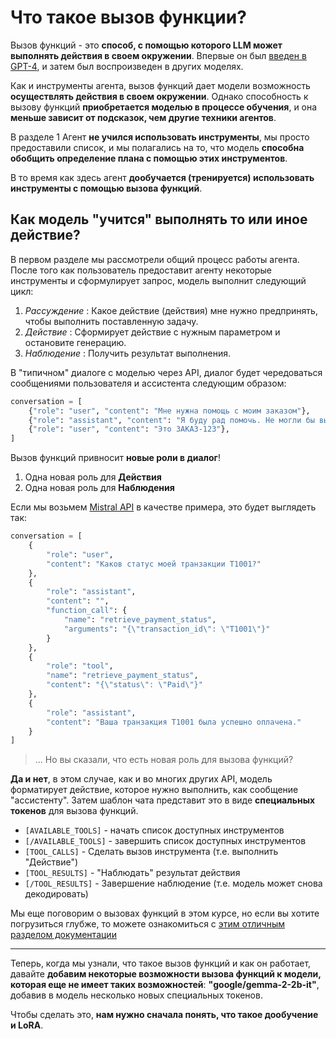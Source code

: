 # Что такое вызов функции?

Вызов функций - это **способ, с помощью которого LLM может выполнять действия в своем окружении**. Впервые он был [введен в GPT-4](https://openai.com/index/function-calling-and-other-api-updates/), и затем был воспроизведен в других моделях.

Как и инструменты агента, вызов функций дает модели возможность **осуществлять действия в своем окружении**. Однако способность к вызову функций **приобретается моделью в процессе обучения**, и она **меньше зависит от подсказок, чем другие техники агентов**.

В разделе 1 Агент **не учился использовать инструменты**, мы просто предоставили список, и мы полагались на то, что модель **способна обобщить определение плана с помощью этих инструментов**. 

В то время как здесь агент **дообучается (тренируется) использовать инструменты с помощью вызова функций**.

## Как модель "учится" выполнять то или иное действие?

В первом разделе мы рассмотрели общий процесс работы агента. После того как пользователь предоставит агенту некоторые инструменты и сформулирует запрос, модель выполнит следующий цикл:

1. *Рассуждение* : Какое действие (действия) мне нужно предпринять, чтобы выполнить поставленную задачу.
2. *Действие* : Сформирует действие с нужным параметром и остановите генерацию.
3. *Наблюдение* : Получить результат выполнения.

В "типичном" диалоге с моделью через API, диалог будет чередоваться сообщениями пользователя и ассистента следующим образом:

```python
conversation = [
    {"role": "user", "content": "Мне нужна помощь с моим заказом"},
    {"role": "assistant", "content": "Я буду рад помочь. Не могли бы вы сообщить номер вашего заказа?"},
    {"role": "user", "content": "Это ЗАКАЗ-123"},
]
```

Вызов функций привносит **новые роли в диалог**! 

1. Одна новая роль для **Действия** 
2. Одна новая роль для **Наблюдения**

Если мы возьмем [Mistral API](https://docs.mistral.ai/capabilities/function_calling/) в качестве примера, это будет выглядеть так:

```python
conversation = [
    {
        "role": "user",
        "content": "Каков статус моей транзакции T1001?"
    },
    {
        "role": "assistant",
        "content": "",
        "function_call": {
            "name": "retrieve_payment_status",
            "arguments": "{\"transaction_id\": \"T1001\"}"
        }
    },
    {
        "role": "tool",
        "name": "retrieve_payment_status",
        "content": "{\"status\": \"Paid\"}"
    },
    {
        "role": "assistant",
        "content": "Ваша транзакция T1001 была успешно оплачена."
    }
]
```

> ... Но вы сказали, что есть новая роль для вызова функций?

**Да и нет**, в этом случае, как и во многих других API, модель форматирует действие, которое нужно выполнить, как сообщение "ассистенту". Затем шаблон чата представит это в виде **специальных токенов** для вызова функций.

- `[AVAILABLE_TOOLS]` - начать список доступных инструментов 
- `[/AVAILABLE_TOOLS]` - завершить список доступных инструментов 
- `[TOOL_CALLS]` - Сделать вызов инструмента (т.е. выполнить "Действие") 
- `[TOOL_RESULTS]` - "Наблюдать" результат действия 
- `[/TOOL_RESULTS]` - Завершение наблюдение (т.е. модель может снова декодировать)

Мы еще поговорим о вызовах функций в этом курсе, но если вы хотите погрузиться глубже, то можете ознакомиться с [этим отличным разделом документации](https://docs.mistral.ai/capabilities/function_calling/)

---
Теперь, когда мы узнали, что такое вызов функций и как он работает, давайте **добавим некоторые возможности вызова функций к модели, которая еще не имеет таких возможностей**: **"google/gemma-2-2b-it"**, добавив в модель несколько новых специальных токенов.

Чтобы сделать это, **нам нужно сначала понять, что такое дообучение и LoRA**.